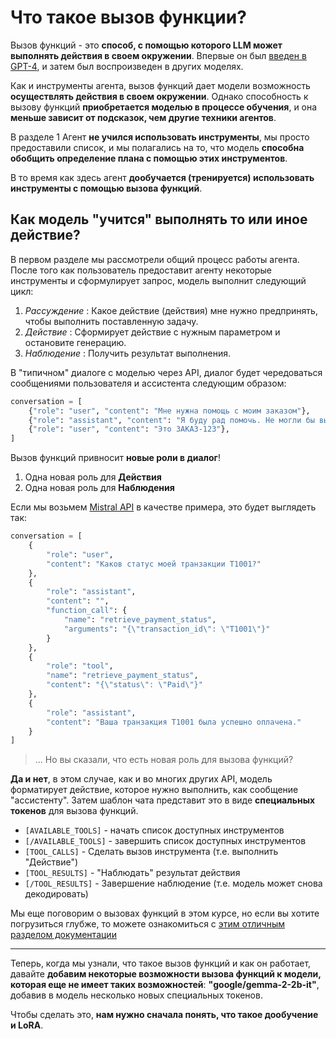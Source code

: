 # Что такое вызов функции?

Вызов функций - это **способ, с помощью которого LLM может выполнять действия в своем окружении**. Впервые он был [введен в GPT-4](https://openai.com/index/function-calling-and-other-api-updates/), и затем был воспроизведен в других моделях.

Как и инструменты агента, вызов функций дает модели возможность **осуществлять действия в своем окружении**. Однако способность к вызову функций **приобретается моделью в процессе обучения**, и она **меньше зависит от подсказок, чем другие техники агентов**.

В разделе 1 Агент **не учился использовать инструменты**, мы просто предоставили список, и мы полагались на то, что модель **способна обобщить определение плана с помощью этих инструментов**. 

В то время как здесь агент **дообучается (тренируется) использовать инструменты с помощью вызова функций**.

## Как модель "учится" выполнять то или иное действие?

В первом разделе мы рассмотрели общий процесс работы агента. После того как пользователь предоставит агенту некоторые инструменты и сформулирует запрос, модель выполнит следующий цикл:

1. *Рассуждение* : Какое действие (действия) мне нужно предпринять, чтобы выполнить поставленную задачу.
2. *Действие* : Сформирует действие с нужным параметром и остановите генерацию.
3. *Наблюдение* : Получить результат выполнения.

В "типичном" диалоге с моделью через API, диалог будет чередоваться сообщениями пользователя и ассистента следующим образом:

```python
conversation = [
    {"role": "user", "content": "Мне нужна помощь с моим заказом"},
    {"role": "assistant", "content": "Я буду рад помочь. Не могли бы вы сообщить номер вашего заказа?"},
    {"role": "user", "content": "Это ЗАКАЗ-123"},
]
```

Вызов функций привносит **новые роли в диалог**! 

1. Одна новая роль для **Действия** 
2. Одна новая роль для **Наблюдения**

Если мы возьмем [Mistral API](https://docs.mistral.ai/capabilities/function_calling/) в качестве примера, это будет выглядеть так:

```python
conversation = [
    {
        "role": "user",
        "content": "Каков статус моей транзакции T1001?"
    },
    {
        "role": "assistant",
        "content": "",
        "function_call": {
            "name": "retrieve_payment_status",
            "arguments": "{\"transaction_id\": \"T1001\"}"
        }
    },
    {
        "role": "tool",
        "name": "retrieve_payment_status",
        "content": "{\"status\": \"Paid\"}"
    },
    {
        "role": "assistant",
        "content": "Ваша транзакция T1001 была успешно оплачена."
    }
]
```

> ... Но вы сказали, что есть новая роль для вызова функций?

**Да и нет**, в этом случае, как и во многих других API, модель форматирует действие, которое нужно выполнить, как сообщение "ассистенту". Затем шаблон чата представит это в виде **специальных токенов** для вызова функций.

- `[AVAILABLE_TOOLS]` - начать список доступных инструментов 
- `[/AVAILABLE_TOOLS]` - завершить список доступных инструментов 
- `[TOOL_CALLS]` - Сделать вызов инструмента (т.е. выполнить "Действие") 
- `[TOOL_RESULTS]` - "Наблюдать" результат действия 
- `[/TOOL_RESULTS]` - Завершение наблюдение (т.е. модель может снова декодировать)

Мы еще поговорим о вызовах функций в этом курсе, но если вы хотите погрузиться глубже, то можете ознакомиться с [этим отличным разделом документации](https://docs.mistral.ai/capabilities/function_calling/)

---
Теперь, когда мы узнали, что такое вызов функций и как он работает, давайте **добавим некоторые возможности вызова функций к модели, которая еще не имеет таких возможностей**: **"google/gemma-2-2b-it"**, добавив в модель несколько новых специальных токенов.

Чтобы сделать это, **нам нужно сначала понять, что такое дообучение и LoRA**.